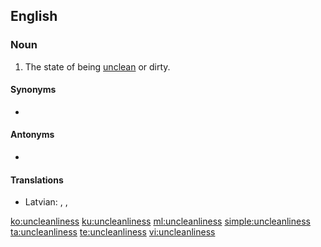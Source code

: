 ==English==

===Noun===
{{en-noun|~|es}}

# The state of being [[unclean]] or dirty.

====Synonyms====
* {{l|en|uncleanness}}

====Antonyms====
* {{l|en|cleanliness}}

====Translations====
{{trans-top|state of being unclean, dirty}}
* Latvian: {{t|lv|netīrība}}, {{t|lv|netīrīgums}}, {{t|lv|nespodrība}}
{{trans-mid}}
{{trans-bottom}}

[[ko:uncleanliness]]
[[ku:uncleanliness]]
[[ml:uncleanliness]]
[[simple:uncleanliness]]
[[ta:uncleanliness]]
[[te:uncleanliness]]
[[vi:uncleanliness]]